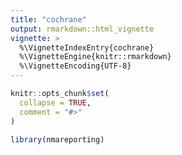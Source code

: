```yaml
---
title: "cochrane"
output: rmarkdown::html_vignette
vignette: >
  %\VignetteIndexEntry{cochrane}
  %\VignetteEngine{knitr::rmarkdown}
  %\VignetteEncoding{UTF-8}
---
```


```r
knitr::opts_chunk$set(
  collapse = TRUE,
  comment = "#>"
)

```

```r
library(nmareporting)
```
